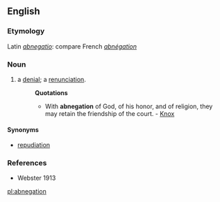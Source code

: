 ==English==
===Etymology===
Latin ''[[abnegatio]]'': compare French ''[[abnégation]]''

===Noun===
#a [[denial]]; a [[renunciation]].
#:'''Quotations'''
#:*With '''abnegation''' of God, of his honor, and of religion, they may retain the friendship of the court. - [[Knox]]

====Synonyms====
*[[repudiation]]

===References===
*Webster 1913

[[pl:abnegation]]